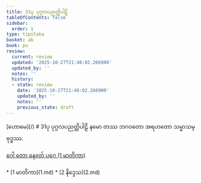 ```yaml
---
title: 31ပု ပုဂ္ဂလပညတ္တိပါဠိ
tableOfContents: false
sidebar:
  order: 1
type: tipitaka
basket: ab
book: pu
review:
  current: review
  updated: '2025-10-27T21:48:02.266900'
  updated_by: ''
  notes: ''
  history:
  - state: review
    date: '2025-10-27T21:48:02.266900'
    updated_by: ''
    notes: ''
    previous_state: draft
---
```



<ReviewStatus review={frontmatter.review} showDetails={true} />

<HypothesisAnnotation frontmatter={frontmatter} />

<Paragraph type="center" book="pu">
[ဟောမေ](/)
</Paragraph>

<Paragraph type="center" book="pu">
# 31ပု ပုဂ္ဂလပညတ္တိပါဠိ
</Paragraph>

<Paragraph number="1" type="center" book="pu">
နမော တဿ ဘဂဝတော အရဟတော သမ္မာသမ္ဗုဒ္ဓဿ.

[ဂေါ တော နေxတ် ပဂေ (1 မာတိကာ)](1.md)



</Paragraph>

<TableOfContents book="pu" section="31">
* [1 မာတိကာ](1.md)
* [2 နိဒ္ဒေသ](2.md)
</TableOfContents>